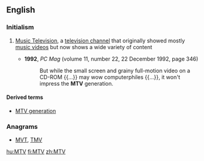 ==English==
{{wikipedia}}

===Initialism===
{{rfc-header|Initialism}}
{{head|en|initialism}}

# {{context|television|lang=en}} [[w:MTV|Music Television]], a [[television channel]] that originally showed mostly [[music video]]s but now shows a wide variety of content
#* '''1992''', ''PC Mag'' (volume 11, number 22, 22 December 1992, page 346)
#*: But while the small screen and grainy full-motion video on a CD-ROM {{...}} may wow computerphiles {{...}}, it won't impress the '''MTV''' generation.
====Derived terms====
* [[MTV generation]]

===Anagrams===
* [[MVT#English|MVT]], [[TMV#English|TMV]]

[[hu:MTV]]
[[fi:MTV]]
[[zh:MTV]]